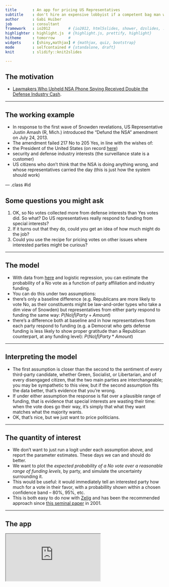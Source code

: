 ```yaml
---
title       : An app for pricing US Representatives
subtitle    : don't hire an expensive lobbyist if a competent bag man will do
author      : Gabi Huiber
job         : consultant
framework   : io2012        # {io2012, html5slides, shower, dzslides, ...}
highlighter : highlight.js  # {highlight.js, prettify, highlight}
hitheme     : tomorrow      # 
widgets     : [shiny,mathjax] # {mathjax, quiz, bootstrap}
mode        : selfcontained # {standalone, draft}
knit        : slidify::knit2slides

--- 
```


## The motivation

* [Lawmakers Who Upheld NSA Phone Spying Received Double the Defense Industry Cash](http://www.wired.com/2013/07/money-nsa-vote/).

---

## The working example

* In response to the first wave of Snowden revelations, US Representative Justin Amash (R, Mich.) introduced the "Defund the NSA" amendment on July 24, 2013.
* The amendment failed 217 No to 205 Yes, in line with the wishes of:
 - the President of the United States (on record  [here](http://www.businessinsider.com/amash-amendment-nsa-white-house-obama-veto-2013-7))
 - security and defense industry interests (the surveillance state is a customer)
 - US citizens who don't think that the NSA is doing anything wrong, and whose representatives carried the day (this is just how the system should work)

--- .class #id 

## Some questions you might ask

1. OK, so No votes collected more from defense interests than Yes votes did. So what? Do US representatives really respond to funding from special interests?
1. If it turns out that they do, could you get an idea of how much might do the job?
3. Could you use the recipe for pricing votes on other issues where interested parties might be curious?

---

## The model

* With data from [here](http://maplight.org/us-congress/bill/113-hr-2397/1742215/contributions-by-vote?sort=asc&order=$%20From%20Interest%20Groups%3Cbr%20/%3EThat%20Opposed&party[D]=D&party[R]=R&party[I]=I&vote[AYE]=AYE&vote[NOE]=NOE&vote[NV]=NV&voted_with[with]=with&voted_with[not-with]=not-with&state=&custom_from=01/01/2011&custom_to=12/31/2012&all_pols=1&uid=44999&interests-support=&interests-oppose=D2000-D3000-D5000-D9000-D4000-D0000-D6000&from=01-01-2011&to=12-31-2012&source=pacs-nonpacs&campaign=congressional) and logistic regression, you can estimate the probability of a No vote as a function of party affiliation and industry funding.
* You can do this under two assumptions: 
 - there's only a baseline difference (e.g. Republicans are more likely to vote No, as their constituents might be law-and-order types who take a dim view of Snowden) but representatives from either party respond to funding the same way: $P(No) \tilde f(Party + Amount)$
 - there's a difference both at baseline and in how representatives from each party respond to funding (e.g. a Democrat who gets defense funding is less likely to show proper gratitude than a Republican counterpart, at any funding level): $P(No) \tilde f(Party * Amount)$


--- 

## Interpreting the model

* The first assumption is closer than the second to the sentiment of every third-party candidate, whether Green, Socialist, or Libertarian, and of every disengaged citizen, that the two main parties are interchangeable; you may be sympathetic to this view, but if the second assumption fits the data better, that's evidence that you're wrong.
* If under either assumption the response is flat over a plausible range of funding, that is evidence that special interests are wasting their time: when the vote does go their way, it's simply that what they want matches what the majority wants. 
* OK, that's nice, but we just want to price politicians.

---

## The quantity of interest

* We don't want to just run a logit under each assumption above, and report the parameter estimates. These days we can and should do better.
* We want to plot the _expected probability of a No vote over a reasonable range of funding levels_, by party, and simulate the uncertainty surrounding it.
* This would be useful: it would immediately tell an interested party how much for a vote in their favor, with a probabillity shown within a chosen confidence band -- 80%, 95%, etc.
* This is both easy to do now with [Zelig](http://zeligproject.org/) and has been the recommended approach since [this seminal paper](http://gking.harvard.edu/files/abs/making-abs.shtml) in 2001.

---

## The app

<iframe src=https://ghuiber.shinyapps.io/Amash/></iframe>


